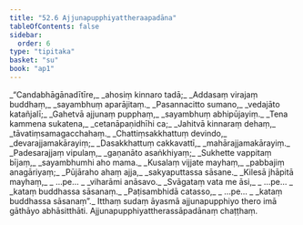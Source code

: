 ```yaml
---
title: "52.6 Ajjunapupphiyattheraapadāna"
tableOfContents: false
sidebar:
  order: 6
type: "tipitaka"
basket: "su"
book: "ap1"
---
```



<DynamicBreadcrumb />

<Division number="28" book="ap1" bookNo="20" page="431">

<Paragraph number="6728" type="verses" book="ap1">
_“Candabhāgānadītīre,_  
_ahosiṃ kinnaro tadā;_  
_Addasaṃ virajaṃ buddhaṃ,_  
_sayambhuṃ aparājitaṃ._  

</Paragraph>

</Division>
<Division number="29" book="ap1" bookNo="20" page="431">

<Paragraph number="6729" type="verses" book="ap1">
_Pasannacitto sumano,_  
_vedajāto katañjalī;_  
_Gahetvā ajjunaṃ pupphaṃ,_  
_sayambhuṃ abhipūjayiṃ._  

</Paragraph>

</Division>
<Division number="30" book="ap1" bookNo="20" page="431">

<Paragraph number="6730" type="verses" book="ap1">
_Tena kammena sukatena,_  
_cetanāpaṇidhīhi ca;_  
_Jahitvā kinnaraṃ dehaṃ,_  
_tāvatiṃsamagacchahaṃ._  

</Paragraph>

</Division>
<Division number="31" book="ap1" bookNo="20" page="431">

<Paragraph number="6731" type="verses" book="ap1">
_Chattiṃsakkhattuṃ devindo,_  
_devarajjamakārayiṃ;_  
_Dasakkhattuṃ cakkavattī,_  
_mahārajjamakārayiṃ._  

</Paragraph>

</Division>
<Division number="32" book="ap1" bookNo="20" page="431">

<Paragraph number="6732" type="verses" book="ap1">
_Padesarajjaṃ vipulaṃ,_  
_gaṇanāto asaṅkhiyaṃ;_  
_Sukhette vappitaṃ bījaṃ,_  
_sayambhumhi aho mama._  

</Paragraph>

</Division>
<Division number="33" book="ap1" bookNo="20" page="431">

<Paragraph number="6733" type="verses" book="ap1">
_Kusalaṃ vijjate mayhaṃ,_  
_pabbajiṃ anagāriyaṃ;_  
_Pūjāraho ahaṃ ajja,_  
_sakyaputtassa sāsane._  

</Paragraph>

</Division>
<Division number="34" book="ap1" bookNo="20" page="432">

<Paragraph number="6734" type="verses" book="ap1">
_Kilesā jhāpitā mayhaṃ,_  
_ …pe… _  
_viharāmi anāsavo._  

</Paragraph>

</Division>
<Division number="35" book="ap1" bookNo="20" page="432">

<Paragraph number="6735" type="verses" book="ap1">
_Svāgataṃ vata me āsi,_  
_ …pe… _  
_kataṃ buddhassa sāsanaṃ._  

</Paragraph>

</Division>
<Division number="36" book="ap1" bookNo="20" page="432">

<Paragraph number="6736" type="verses" book="ap1">
_Paṭisambhidā catasso,_  
_ …pe… _  
_kataṃ buddhassa sāsanaṃ”._  

</Paragraph>

<Paragraph number="6737" book="ap1">
Itthaṃ sudaṃ āyasmā ajjunapupphiyo thero imā gāthāyo abhāsitthāti.

</Paragraph>
</Division>

<Paragraph number="6738" type="center" book="ap1">
Ajjunapupphiyattherassāpadānaṃ chaṭṭhaṃ.
</Paragraph>